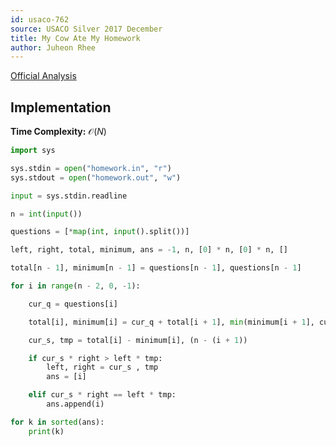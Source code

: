 ```yaml
---
id: usaco-762
source: USACO Silver 2017 December
title: My Cow Ate My Homework
author: Juheon Rhee
---
```


[Official Analysis](http://www.usaco.org/current/data/sol_homework_silver_dec17.html)

## Implementation

**Time Complexity:** $\mathcal{O}(N)$

<LanguageSection>

<PySection>

```python
import sys

sys.stdin = open("homework.in", "r")
sys.stdout = open("homework.out", "w")

input = sys.stdin.readline

n = int(input())

questions = [*map(int, input().split())]

left, right, total, minimum, ans = -1, n, [0] * n, [0] * n, []

total[n - 1], minimum[n - 1] = questions[n - 1], questions[n - 1]

for i in range(n - 2, 0, -1):

    cur_q = questions[i]

    total[i], minimum[i] = cur_q + total[i + 1], min(minimum[i + 1], cur_q)

    cur_s, tmp = total[i] - minimum[i], (n - (i + 1))

    if cur_s * right > left * tmp:
        left, right = cur_s , tmp
        ans = [i]

    elif cur_s * right == left * tmp:
        ans.append(i)

for k in sorted(ans):
    print(k)
```

</PySection>

</LanguageSection>
